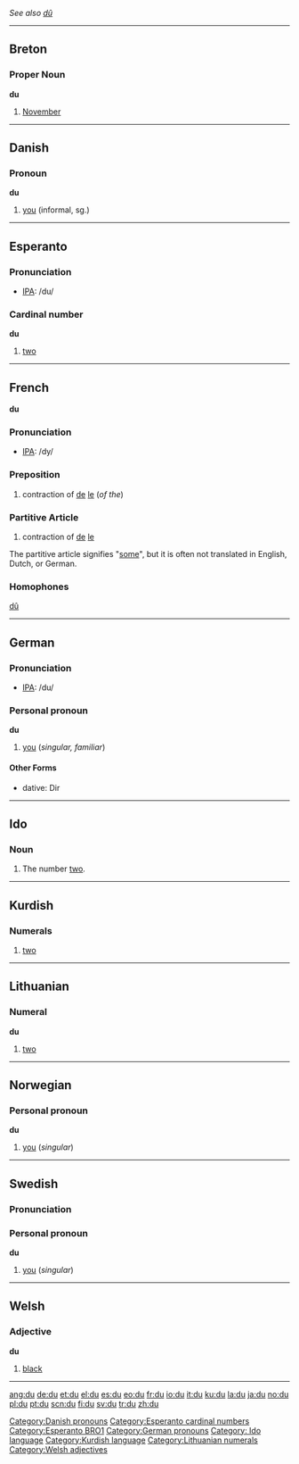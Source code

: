 ''See also [[dû]]''

----

==Breton==
===Proper Noun===
'''du'''

# [[November]]

----

==Danish==

=== Pronoun ===
'''du'''

#[[you]] (informal, sg.)

[[Category:Danish pronouns]]

----

==Esperanto==
===Pronunciation===
*[[w:IPA|IPA]]: /du/
===Cardinal number===
'''du'''

# [[two]]
[[Category:Esperanto cardinal numbers]]
[[Category:Esperanto BRO1]]
----

==French==
'''du'''

=== Pronunciation ===
*[[w:IPA|IPA]]: /dy/

=== Preposition ===

#contraction of [[de]] [[le]] (''of the'')

=== Partitive Article ===

#contraction of [[de]] [[le]]

The partitive article signifies "[[some]]", but it is often not translated in English, Dutch, or German.

=== Homophones ===

[[dû]]

----

== German ==

=== Pronunciation ===
*[[w:IPA|IPA]]: /du/

=== Personal pronoun ===
'''du'''

#[[you]] (''singular, familiar'')

====Other Forms====
* dative: Dir

[[Category:German pronouns]]

----

==Ido==

===Noun===
# The number [[two]].
[[Category: Ido language]]

----

==Kurdish==

===Numerals===
# [[two]]

[[Category:Kurdish language]]

----

==Lithuanian==

=== Numeral ===
'''du'''

#[[two]]

[[Category:Lithuanian numerals]]

----

== Norwegian==
=== Personal pronoun ===
'''du'''
#[[you]] (''singular'')

----

==Swedish==
=== Pronunciation ===
{{IPA|/dʉ/}}
=== Personal pronoun ===
'''du'''
#[[you]] (''singular'')

----

==Welsh==
=== Adjective ===
'''du'''
#[[black]]

[[Category:Welsh adjectives]]

----

[[ang:du]]
[[de:du]]
[[et:du]]
[[el:du]]
[[es:du]]
[[eo:du]]
[[fr:du]]
[[io:du]]
[[it:du]]
[[ku:du]]
[[la:du]]
[[ja:du]]
[[no:du]]
[[pl:du]]
[[pt:du]]
[[scn:du]]
[[fi:du]]
[[sv:du]]
[[tr:du]]
[[zh:du]]